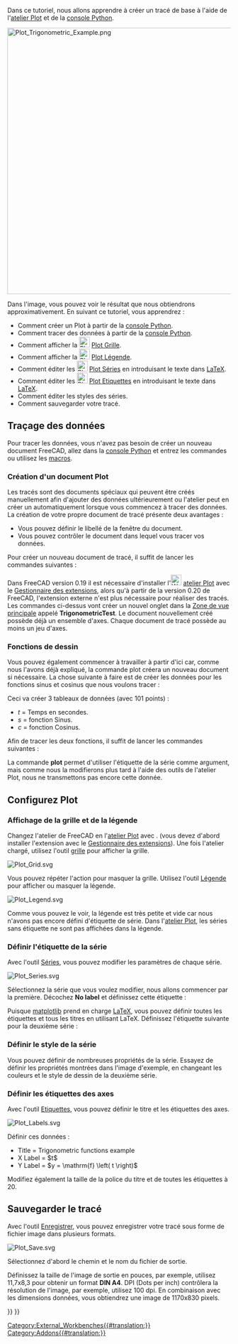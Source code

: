 <languages/>

{{TutorialInfo/fr
|Topic=Tutoriel de base de l'atelier Plot
|Level=Débutant
|Time=
|Author=
|FCVersion=0.19
|Files=
}}

Dans ce tutoriel, nous allons apprendre à créer un tracé de base à l'aide de l'[[Plot Workbench/fr|atelier Plot]] et de la [[Python console/fr|console Python]]. 

[[Image:Plot_Trigonometric_Example.png|600px]]
{{Caption|Exemple de tracé de base}}

Dans l'image, vous pouvez voir le résultat que nous obtiendrons approximativement. En suivant ce tutoriel, vous apprendrez :
* Comment créer un Plot à partir de la [[Python_console/fr|console Python]].
* Comment tracer des données à partir de la [[Python_console/fr|console Python]].
* Comment afficher la [[Image:Plot_Grid.svg|24px]] [[Plot_Grid/fr|Plot Grille]].
* Comment afficher la [[Image:Plot_Legend.svg|24px]] [[Plot_Legend/fr|Plot Légende]].
* Comment éditer les [[Image:Plot_Series.svg|24px]] [[Plot_Series/fr|Plot Séries]] en introduisant le texte dans [http://www.latex-project.org LaTeX].
* Comment éditer les [[Image:Plot_Labels.svg|24px]] [[Plot_Labels/fr|Plot Etiquettes]] en introduisant le texte dans [http://www.latex-project.org LaTeX].
* Comment éditer les styles des séries.
* Comment sauvegarder votre tracé.

<span id="Plotting_data"></span>
==Traçage des données==

Pour tracer les données, vous n'avez pas besoin de créer un nouveau document FreeCAD, allez dans la [[Python_console/fr|console Python]] et entrez les commandes ou utilisez les [[Macros/fr|macros]].

<span id="Creating_plot_document"></span>
===Création d'un document Plot===

Les tracés sont des documents spéciaux qui peuvent être créés manuellement afin d'ajouter des données ultérieurement ou l'atelier peut en créer un automatiquement lorsque vous commencez à tracer des données. La création de votre propre document de tracé présente deux avantages :
* Vous pouvez définir le libellé de la fenêtre du document.
* Vous pouvez contrôler le document dans lequel vous tracer vos données.

Pour créer un nouveau document de tracé, il suffit de lancer les commandes suivantes :

{{Code|code=
try:
    from FreeCAD.Plot import Plot
except ImportError:
    from freecad.plot import Plot

Plot.figure("TrigonometricTest")
}}

Dans FreeCAD version 0.19 il est nécessaire d'installer l'[[Image:Workbench_Plot.svg|24px]] [[Plot_Workbench/fr|atelier Plot]] avec le [[Std_AddonMgr/fr|Gestionnaire des extensions]], alors qu'à partir de la version 0.20 de FreeCAD, l'extension externe n'est plus nécessaire pour réaliser des tracés. Les commandes ci-dessus vont créer un nouvel onglet dans la [[Main_view_area/fr|Zone de vue principale]] appelé '''TrigonometricTest'''. Le document nouvellement créé possède déjà un ensemble d'axes. Chaque document de tracé possède au moins un jeu d'axes.

<span id="Drawing_functions"></span>
===Fonctions de dessin===

Vous pouvez également commencer à travailler à partir d'ici car, comme nous l'avons déjà expliqué, la commande plot créera un nouveau document si nécessaire. La chose suivante à faire est de créer les données pour les fonctions sinus et cosinus que nous voulons tracer :

{{Code|code=
import math
t = range(0,101)
t = [tt/100.0 for tt in t]
s = [math.sin(2.0*math.pi*tt) for tt in t]
c = [math.cos(2.0*math.pi*tt) for tt in t]
}}

Ceci va créer 3 tableaux de données (avec 101 points) :

* ''t'' = Temps en secondes.
* ''s'' = fonction Sinus.
* ''c'' = fonction Cosinus.

Afin de tracer les deux fonctions, il suffit de lancer les commandes suivantes :

{{Code|code=
Plot.plot(t,s)
Plot.plot(t,c)
}}

La commande '''plot''' permet d'utiliser l'étiquette de la série comme argument, mais comme nous la modifierons plus tard à l'aide des outils de l'atelier Plot, nous ne transmettons pas encore cette donnée.

<span id="Configuring_plot"></span>
==Configurez Plot==

<span id="Showing_grid_and_legend"></span>
===Affichage de la grille et de la légende===

Changez l'atelier de FreeCAD en l'[[Plot_Workbench/fr|atelier Plot]] avec {{MenuCommand|Affichage → Atelier → Plot}}. (vous devez d'abord installer l'extension avec le [[Std_AddonMgr/fr|Gestionnaire des extensions]]). Une fois l'atelier chargé, utilisez l'outil [[Plot_Grid/fr|grille]] pour afficher la grille.

[[Image:Plot_Grid.svg‎]]
{{Caption|Afficher/masquer l'icône de l'outil de grille}}

Vous pouvez répéter l'action pour masquer la grille. Utilisez l'outil [[Plot_Legend/fr|Légende]] pour afficher ou masquer la légende.

[[Image:Plot_Legend.svg]]
{{Caption|Afficher/masquer l'icône de l'outil de légende}}

Comme vous pouvez le voir, la légende est très petite et vide car nous n'avons pas encore défini d'étiquette de série. Dans l'[[Plot_Workbench/fr|atelier Plot]], les séries sans étiquette ne sont pas affichées dans la légende.

<span id="Setting_series_label"></span>
===Définir l'étiquette de la série===

Avec l'outil [[Plot_Series/fr|Séries]], vous pouvez modifier les paramètres de chaque série.

[[Image:Plot_Series.svg‎]]
{{Caption|Icône de l'outil de configuration de la série}}

Sélectionnez la série que vous voulez modifier, nous allons commencer par la première. Décochez '''No label''' et définissez cette étiquette :

{{Code|code=
$y = \sin \left( 2 \pi t \right)$
}}

Puisque [http://matplotlib.org/ matplotlib] prend en charge [http://www.latex-project.org LaTeX], vous pouvez définir toutes les étiquettes et tous les titres en utilisant LaTeX. Définissez l'étiquette suivante pour la deuxième série :

{{Code|code=
$y = \cos \left( 2 \pi t \right)$
}}

<span id="Setting_series_style"></span>
===Définir le style de la série===

Vous pouvez définir de nombreuses propriétés de la série. Essayez de définir les propriétés montrées dans l'image d'exemple, en changeant les couleurs et le style de dessin de la deuxième série.

<span id="Setting_axes_labels"></span>
===Définir les étiquettes des axes===

Avec l'outil [[Plot_Labels/fr|Etiquettes]], vous pouvez définir le titre et les étiquettes des axes.

[[Image:Plot_Labels.svg‎]]
{{Caption|Icône de l'outil Étiquettes}}

Définir ces données :

* Title = Trigonometric functions example
* X Label = $t$
* Y Label = $y = \mathrm{f} \left( t \right)$

Modifiez également la taille de la police du titre et de toutes les étiquettes à 20.

<span id="Saving_plot"></span>
==Sauvegarder le tracé==

Avec l'outil [[Plot_Save/fr|Enregistrer]], vous pouvez enregistrer votre tracé sous forme de fichier image dans plusieurs formats.

[[Image:Plot_Save.svg]]
{{Caption|Icône de l'outil de sauvegarde}}

Sélectionnez d'abord le chemin et le nom du fichier de sortie.

Définissez la taille de l'image de sortie en pouces, par exemple, utilisez 11,7x8,3 pour obtenir un format '''DIN A4'''. DPI (Dots per inch) contrôlera la résolution de l'image, par exemple, utilisez 100 dpi. En combinaison avec les dimensions données, vous obtiendrez une image de 1170x830 pixels.


{{Plot_Tools_navi{{#translation:}}}}
{{Userdocnavi{{#translation:}}}}
[[Category:External_Workbenches{{#translation:}}]]
[[Category:Addons{{#translation:}}]]